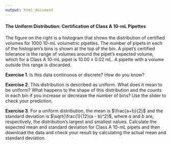 ```yaml
---
output: html_document
---
```


<!-- The following script makes it possible to use the mhchem -->
<!-- latex package in a .Rmd file and to knit it into an .html file -->
<!-- the font size is scaled to 90% to match text -->

```{=html}
<script type="text/x-mathjax-config">
MathJax.Hub.Config({
  TeX: {
    extensions: ["[Contrib]/mhchem/mhchem.js"]
}
});
MathJax.Hub.Config({ 
        "HTML-CSS": { scale: 90 }, 
        SVG: { linebreaks: { automatic:true } }, 
 });
</script>
```

<!-- text for activity 3 -->

#### The Uniform Distribution: Certification of Class A 10-mL Pipettes

The figure on the right is a histogram that shows the distribution of certified volumes for 1000 10-mL volumetric pipettes. The number of pipets in each of the histogram's bins is shown at the top of the bin. A pipet's certified tolerance is the range of volumes around the pipet's expected volume, which for a Class A 10-mL pipet is $10.00 \pm 0.02$ mL. A pipette with a volume outside this range is discarded.

**Exercise 1**. Is this data continuous or discrete? How do you know?

**Exercise 2**. This distribution is described as uniform. What does it mean to be uniform? What happens to the shape of this distribution and the counts in each bin if you increase or decrease the number of bins? Use the slider to check your prediction.

**Exercise 3**. For a uniform distribution, the mean is $\frac{a+b}{2}$ and the standard deviation is $\sqrt{\frac{1}{12}(a - b)^2}$, where $a$ and $b$ are, respectively, the distribution's largest and smallest values. Calculate the expected mean and standard deviation for Class A 10-mL pipets and then download the data and check your result by calculating the actual mean and standard deviation.

